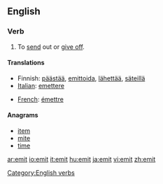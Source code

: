 ==English==

===Verb===
{{en-verb|emitt|ing}}
#To [[send]] out or [[give off]].

====Translations====
{{top}}
*Finnish: [[päästää]], [[emittoida]], [[lähettää]], [[säteillä]]
*[[Italian]]: [[emettere]]
{{mid}}
*[[French]]: [[émettre]]
{{bottom}}

====Anagrams====
*[[item]]
*[[mite]]
*[[time]]

[[Category:English verbs]]

[[ar:emit]]
[[io:emit]]
[[it:emit]]
[[hu:emit]]
[[ja:emit]]
[[vi:emit]]
[[zh:emit]]